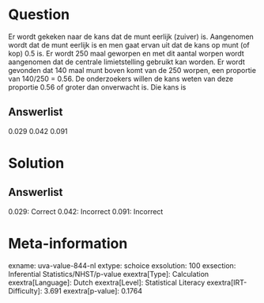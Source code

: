 Question
========

Er wordt gekeken naar de kans dat de munt eerlijk (zuiver) is.
Aangenomen wordt dat de munt eerlijk is en men gaat ervan uit dat de
kans op munt (of kop) 0.5 is. Er wordt 250 maal geworpen en met dit
aantal worpen wordt aangenomen dat de centrale limietstelling gebruikt
kan worden. Er wordt gevonden dat 140 maal munt boven komt van de 250
worpen, een proportie van 140/250 = 0.56. De onderzoekers willen de kans
weten van deze proportie 0.56 of groter dan onverwacht is. Die kans is

Answerlist
----------

0.029
0.042
0.091

Solution
========

Answerlist
----------

0.029: Correct
0.042: Incorrect
0.091: Incorrect

Meta-information
================
exname: uva-value-844-nl
extype: schoice
exsolution: 100
exsection: Inferential Statistics/NHST/p-value
exextra[Type]: Calculation
exextra[Language]: Dutch
exextra[Level]: Statistical Literacy
exextra[IRT-Difficulty]: 3.691
exextra[p-value]: 0.1764
